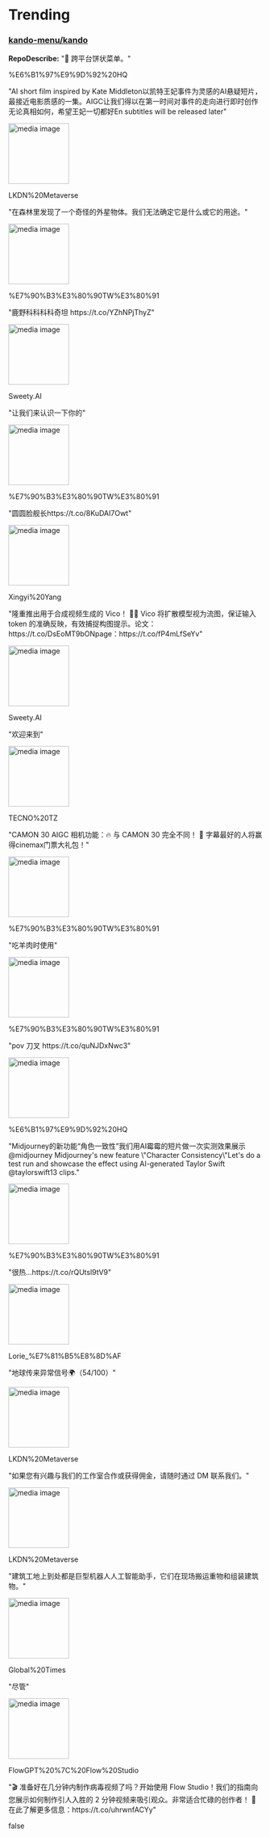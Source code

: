 
# Trending

### [kando-menu/kando](https://github.com/kando-menu/kando)
**RepoDescribe:** "🥧 跨平台饼状菜单。"
  

<TwoColumnLayout>
  <div>
    <p>%E6%B1%97%E9%9D%92%20HQ</p>
    <p>"AI short film inspired by Kate Middleton以凯特王妃事件为灵感的AI悬疑短片，最接近电影质感的一集。AIGC让我们得以在第一时间对事件的走向进行即时创作无论真相如何，希望王妃一切都好En subtitles will be released later"</p>
  </div>
  <img width="120" src="https://pbs.twimg.com/amplify_video_thumb/1771471018428948480/img/yXGPk-DxyEGbKnVs.jpg" alt="media image" />
</TwoColumnLayout>
  

<TwoColumnLayout>
  <div>
    <p>LKDN%20Metaverse</p>
    <p>"在森林里发现了一个奇怪的外星物体。我们无法确定它是什么或它的用途。"</p>
  </div>
  <img width="120" src="https://pbs.twimg.com/ext_tw_video_thumb/1811554841992527872/pu/img/1jk7jgqO6kah6YA5.jpg" alt="media image" />
</TwoColumnLayout>
  

<TwoColumnLayout>
  <div>
    <p>%E7%90%B3%E3%80%90TW%E3%80%91</p>
    <p>"鹿野科科科科奇坦 https://t.co/YZhNPjThyZ"</p>
  </div>
  <img width="120" src="https://pbs.twimg.com/media/GTGMORgbEAAuorD.jpg" alt="media image" />
</TwoColumnLayout>
  

<TwoColumnLayout>
  <div>
    <p>Sweety.AI</p>
    <p>"让我们来认识一下你的"</p>
  </div>
  <img width="120" src="https://pbs.twimg.com/ext_tw_video_thumb/1815335253575413760/pu/img/WOoO5musfGputw1v.jpg" alt="media image" />
</TwoColumnLayout>
  

<TwoColumnLayout>
  <div>
    <p>%E7%90%B3%E3%80%90TW%E3%80%91</p>
    <p>"圆圆脸舰长https://t.co/8KuDAI7Owt"</p>
  </div>
  <img width="120" src="https://pbs.twimg.com/media/GTKEpsGbAAATDRj.png" alt="media image" />
</TwoColumnLayout>
  

<TwoColumnLayout>
  <div>
    <p>Xingyi%20Yang</p>
    <p>"隆重推出用于合成视频生成的 Vico！ 🎥✨ Vico 将扩散模型视为流图，保证输入 token 的准确反映，有效捕捉构图提示。论文：https://t.co/DsEoMT9bONpage：https://t.co/fP4mLfSeYv"</p>
  </div>
  <img width="120" src="https://pbs.twimg.com/ext_tw_video_thumb/1810684947684085761/pu/img/WTCFiYHvNrtfaKSP.jpg" alt="media image" />
</TwoColumnLayout>
  

<TwoColumnLayout>
  <div>
    <p>Sweety.AI</p>
    <p>"欢迎来到"</p>
  </div>
  <img width="120" src="https://pbs.twimg.com/ext_tw_video_thumb/1814232794958381057/pu/img/pviYLGvpJcCV4pew.jpg" alt="media image" />
</TwoColumnLayout>
  

<TwoColumnLayout>
  <div>
    <p>TECNO%20TZ</p>
    <p>"CAMON 30 AIGC 相机功能：🔥 与 CAMON 30 完全不同！ 👀 字幕最好的人将赢得cinemax门票大礼包！"</p>
  </div>
  <img width="120" src="https://pbs.twimg.com/media/GTFxwvlWYAA10g3.jpg" alt="media image" />
</TwoColumnLayout>
  

<TwoColumnLayout>
  <div>
    <p>%E7%90%B3%E3%80%90TW%E3%80%91</p>
    <p>"吃羊肉时使用"</p>
  </div>
  <img width="120" src="https://pbs.twimg.com/media/GTFtwdfa4AAuvZF.jpg" alt="media image" />
</TwoColumnLayout>
  

<TwoColumnLayout>
  <div>
    <p>%E7%90%B3%E3%80%90TW%E3%80%91</p>
    <p>"pov 刀叉 https://t.co/quNJDxNwc3"</p>
  </div>
  <img width="120" src="https://pbs.twimg.com/media/GTFtpLrb0AA2CKT.png" alt="media image" />
</TwoColumnLayout>
  

<TwoColumnLayout>
  <div>
    <p>%E6%B1%97%E9%9D%92%20HQ</p>
    <p>"Midjourney的新功能“角色一致性”我们用AI霉霉的短片做一次实测效果展示@midjourney Midjourney's new feature \"Character Consistency\"Let's do a test run and showcase the effect using AI-generated Taylor Swift @taylorswift13 clips."</p>
  </div>
  <img width="120" src="https://pbs.twimg.com/amplify_video_thumb/1767797766758277120/img/hODzsIoH5-Q29si9.jpg" alt="media image" />
</TwoColumnLayout>
  

<TwoColumnLayout>
  <div>
    <p>%E7%90%B3%E3%80%90TW%E3%80%91</p>
    <p>"很热...https://t.co/rQUtsl9tV9"</p>
  </div>
  <img width="120" src="https://pbs.twimg.com/media/GTC_lvQbEAAGk5i.jpg" alt="media image" />
</TwoColumnLayout>
  

<TwoColumnLayout>
  <div>
    <p>Lorie_%E7%81%B5%E8%8D%AF</p>
    <p>"地球传来异常信号🌍（54/100）"</p>
  </div>
  <img width="120" src="https://pbs.twimg.com/media/GS3242BbgAATE76.jpg" alt="media image" />
</TwoColumnLayout>
  

<TwoColumnLayout>
  <div>
    <p>LKDN%20Metaverse</p>
    <p>"如果您有兴趣与我们的工作室合作或获得佣金，请随时通过 DM 联系我们。"</p>
  </div>
  <img width="120" src="https://pbs.twimg.com/ext_tw_video_thumb/1811718131414388736/pu/img/5QkUZGMsFJ19bo0J.jpg" alt="media image" />
</TwoColumnLayout>
  

<TwoColumnLayout>
  <div>
    <p>LKDN%20Metaverse</p>
    <p>"建筑工地上到处都是巨型机器人人工智能助手，它们在现场搬运重物和组装建筑物。"</p>
  </div>
  <img width="120" src="https://pbs.twimg.com/ext_tw_video_thumb/1811288245172576256/pu/img/6xYR4h-ULgF0apxf.jpg" alt="media image" />
</TwoColumnLayout>
  

<TwoColumnLayout>
  <div>
    <p>Global%20Times</p>
    <p>"尽管"</p>
  </div>
  <img width="120" src="https://pbs.twimg.com/media/GR-MpxMaIAApnK2.jpg" alt="media image" />
</TwoColumnLayout>
  

<TwoColumnLayout>
  <div>
    <p>FlowGPT%20%7C%20Flow%20Studio</p>
    <p>"🎬 准备好在几分钟内制作病毒视频了吗？开始使用 Flow Studio！我们的指南向您展示如何制作引人入胜的 2 分钟视频来吸引观众。非常适合忙碌的创作者！ 🚀 在此了解更多信息：https://t.co/uhrwnfACYy"</p>
  </div>
  false
</TwoColumnLayout>
  